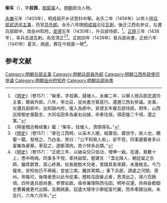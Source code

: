 {{Otheruses|柴車|other=同名或類似名的其它條目描述}}'''柴车'''（{{bd|？||1441年|catIdx=}}），字'''叔舆'''，[[瓶窑镇|瓶窑镇]]人。[[明朝|明朝]]政治人物。

[[永乐_(明朝)|永樂]]元年（1403年），明成祖开乡试恩科中舉。永乐二年（1456年）以举人授[[兵部|兵部]][[武选司|武选司]][[主事|主事]]，历官[[员外郎|员外郎]]。永乐八年随[[明成祖|明成祖]]北征[[瓦剌|瓦剌]]，後迁江西右参议，左遷兵部郎中，改岳州知府。[[宣德|宣德]]五年（1430年），升兵部侍郎，<ref>《[[明史|明史]]》（卷157）：“柴車，字叔輿，錢塘人。永樂二年，以舉人授兵部武選司主事，曆員外郎。八年，帝北征，從尚書方賓扈行。還遷江西右參議。坐事，左遷兵部郎中，出知嶽州府，複入為郎中。宣德五年擢兵部侍郎。明年，山西巡按御史張勖言，大同屯田多為豪右佔據，命車往按。得田幾二千頃，還之軍。”</ref>。[[正统_(年号)|正统]]三年（1438年），率兵击退瓦剌。為官清正<ref>《释鉴稽古略续集》載：“柴车，钱塘人，清慎得名。”</ref><ref>《[[明史|明史]]》（卷157）：“車在江西時，以采木入閩，經廣信。廣信守，故人也，饋蜜一罌。發視之，乃白金。笑曰：「公不知故人矣」，卻不受。同事邊塞者多以宴樂為豪舉。車惡之，遂斷酒肉。其介特多此類。”</ref>。正統四年（1439年）晉兵部尚書，正统六年（1441年）夏天，病逝。葬在今瓶窑一帶<ref>《[[明史|明史]]》（卷157）：“正統三年，以破朵兒只伯功，增俸一級。在邊，章數十上，悉中時病。同事多不悅，車持益堅。嘗建言：「漠北降人，朝廷留之京師，雖厚爵賞，其心終異。如長脫脫木兒者，昔隨其長來歸，未幾叛去。今乃複來，安知他日不再叛，宜徙江南，離其黨類。」事下兵部，請處之河間、德州。帝報可。後降者悉以此令從事。稽核屯田豪占者，悉清出之，得六百餘頃。四年進兵部尚書，參贊如故。尋命兼理陝西屯田。明年召還，命與僉都御史曹翼歲更代出鎮。及期病甚。詔遣大理寺少卿程富代翼，而命車歸治疾。未及行，六年六月卒。”</ref>。 

==参考文献==
{{wikisource|明史/卷157}}
{{Reflist}}

{{明朝人物小作品}}

{{DEFAULTSORT:Chai柴}}
[[Category:明朝兵部主事|Category:明朝兵部主事]]
[[Category:明朝兵部員外郎|Category:明朝兵部員外郎]]
[[Category:明朝江西布政使司參議|Category:明朝江西布政使司參議]]
[[Category:明朝岳州府知府|Category:明朝岳州府知府]]
[[Category:明朝兵部尚書|Category:明朝兵部尚書]]